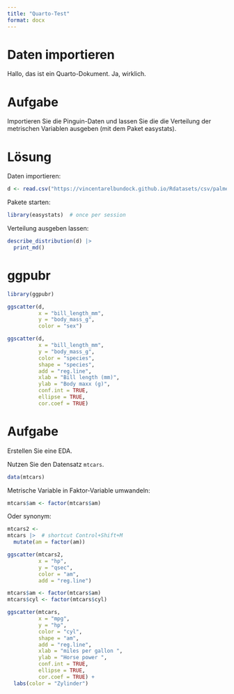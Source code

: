 ```yaml
---
title: "Quarto-Test"
format: docx
---
```


# Daten importieren


Hallo, das ist ein Quarto-Dokument. Ja, wirklich.



# Aufgabe

Importieren Sie die Pinguin-Daten und lassen Sie die die Verteilung der metrischen Variablen ausgeben (mit dem Paket easystats).


# Lösung

Daten importieren:

```r
d <- read.csv("https://vincentarelbundock.github.io/Rdatasets/csv/palmerpenguins/penguins.csv")

```


Pakete starten:

```r
library(easystats)  # once per session
```


Verteilung ausgeben lassen:

```r
describe_distribution(d) |> 
  print_md()
```




# ggpubr


```r
library(ggpubr)
```



```r
ggscatter(d,
          x = "bill_length_mm",
          y = "body_mass_g",
          color = "sex")
```



```r
ggscatter(d,
          x = "bill_length_mm",
          y = "body_mass_g",
          color = "species",
          shape = "species",
          add = "reg.line",
          xlab = "Bill length (mm)",
          ylab = "Body maxx (g)",
          conf.int = TRUE,
          ellipse = TRUE,
          cor.coef = TRUE)
```


# Aufgabe

Erstellen Sie eine EDA.

Nutzen Sie den Datensatz `mtcars`.


```r
data(mtcars)
```



Metrische Variable in Faktor-Variable umwandeln:

```r
mtcars$am <- factor(mtcars$am)
```


Oder synonym:


```r
mtcars2 <- 
mtcars |>  # shortcut Control+Shift+M
  mutate(am = factor(am))
```




```r
ggscatter(mtcars2,
          x = "hp",
          y = "qsec",
          color = "am",
          add = "reg.line")
```



```r
mtcars$am <- factor(mtcars$am)
mtcars$cyl <- factor(mtcars$cyl)

ggscatter(mtcars,
          x = "mpg",
          y = "hp",
          color = "cyl",
          shape = "am",
          add = "reg.line",
          xlab = "miles per gallon ",
          ylab = "Horse power ",
          conf.int = TRUE,
          ellipse = TRUE,
          cor.coef = TRUE) +
  labs(color = "Zylinder")
```




